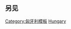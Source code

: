 {{sidebar with collapsible lists
| name = 匈牙利历史
| wraplinks = true
| bodyclass = vcard plainlist
| listtitlestyle = background: #eee

| title = {{region history sidebar title
 | country = 匈牙利
 | image = [[File:Coat of Arms of Hungary.svg|75px|link=|alt=匈牙利国徽]]
 }}

|list1title = 早期历史
|list1 =
* {{le|史前匈牙利|Hungarian prehistory}}
* {{le|马扎尔征服前的匈牙利历史|History of Hungary before the Hungarian Conquest|前马扎尔时期匈牙利}}
* [[潘诺尼亚|罗马潘诺尼亚]]
* {{le|马扎尔人征服喀尔巴阡盆地|Hungarian conquest of the Carpathian Basin|马扎尔人征服}}

|list2title = 中世纪
|list2 =
 {{aligned table|leftright=y|fullwidth=y
 |{{le|匈牙利公国|Principality of Hungary|公国}} |895年&ndash;1000年
 |[[匈牙利王国 (1000年-1301年)|中世纪王国全盛期]] |1000年&ndash;1301年
 |[[匈牙利王国 (1301年–1526年)|中世纪王国后期]] |1301年&ndash;1526年
 |{{le|奥斯曼-匈牙利战争|Ottoman–Hungarian Wars|奥斯曼战争}} |1366年&ndash;1526年
 }}

|list3title = 近代早期
|list3 =
 {{aligned table|leftright=y|fullwidth=y
 |[[匈牙利王国 (1526年-1867年)|哈布斯堡王国]] |1526年&ndash;1867年
 |{{le|东匈牙利王国|Eastern Hungarian Kingdom|东王国}} |1526年&ndash;1570年
 |{{le|奥斯曼匈牙利|Ottoman Hungary}} |1541年&ndash;1699年
 |[[外西凡尼亞公國 (鄂圖曼帝國)|特兰西瓦尼亚公国]] |1570年&ndash;1711年
 }}

|list4title = 近代晚期
|list4 = 
 {{aligned table|leftright=y|fullwidth=y
 |{{le|拉科齐独立战争|Rákóczi's War of Independence|拉科齐战争}} |1703年&ndash;1711年
 |[[1848年匈牙利革命|1848年革命]] |1848年&ndash;1849年
 |[[奥匈帝国|奥地利-匈牙利]] |1867年&ndash;1918年
 |[[聖史蒂芬王冠領|王冠领地]] |1867年&ndash;1918年
 |{{le|第一次世界大战期间的匈牙利|Hungary in World War I|第一次世界大战}} |1914年&ndash;1918年
 |[[匈牙利民主共和国|匈牙利第一共和国]] |1918年–1919年<br>1919年–1920年
 |[[匈牙利蘇維埃共和國]] |1919年
 |{{le|战间期匈牙利|Hungary between the World Wars|战间期}} |1918年&ndash;1941年
 |[[匈牙利王国 (1920–1946)|匈牙利王国]] |1920年&ndash;1946年
 |[[第二次世界大战期间的匈牙利|第二次世界大战]] |1941年&ndash;1945年
 }}

|list5title = 现代
|list5 =
 {{aligned table|leftright=y|fullwidth=y
 |[[匈牙利第二共和國]] |1946年&ndash;1949年
 |[[匈牙利人民共和国]] |1949年&ndash;1989年
 |[[1956年匈牙利革命|1956年革命]] |&nbsp;
 |[[匈牙利|匈牙利第三共和国]] |自1989年
 }}

|list6title = 专题史
|list6 = <div class="hlist">
* {{le|匈牙利基督教史|History of Christianity in Hungary|基督教史}}
* {{le|匈牙利军事史|Military history of Hungary|军事史}}
* {{le|匈牙利音乐史|Music history of Hungary|音乐史}}
* {{le|匈牙利贵族|Hungarian nobility|贵族}}

* [[马扎尔人]]
* {{le|匈牙利犹太人历史|History of the Jews in Hungary|犹太人}}
* [[塞凯伊人]]
</div>

| below = {{portal-inline|匈牙利|size=20px}}

}}<noinclude>
{{clear}}

== 另见 ==
{{欧洲各国历史模板}}

[[Category:匈牙利模板]]
[[Category:历史导航模板|Hungary]]

</noinclude>